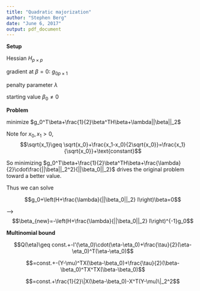 ---
title: "Quadratic majorization"
author: "Stephen Berg"
date: "June 6, 2017"
output: pdf_document
---

**Setup**

Hessian $H_{p\times p}$

gradient at $\beta=0$: ${g_0}_{p\times 1}$

penalty parameter $\lambda$

starting value $\beta_0\neq 0$

**Problem**

minimize $g_0^T\beta+\frac{1}{2}\beta^TH\beta+\lambda||\beta||_2$

Note for $x_0,x_1>0$, $$\sqrt{x_1}\geq \sqrt{x_0}+\frac{x_1-x_0}{2\sqrt{x_0}}=\frac{x_1}{\sqrt{x_0}}+\text{constant}$$

So minimizing $g_0^T\beta+\frac{1}{2}\beta^TH\beta+\frac{\lambda}{2}\cdot\frac{||\beta||_2^2}{||\beta_0||_2}$ drives the original problem toward a better value.

Thus we can solve

$$g_0+\left(H+\frac{\lambda}{||\beta_0||_2} I\right)\beta=0$$

--->$$\beta_{new}=-\left(H+\frac{\lambda}{||\beta_0||_2} I\right)^{-1}g_0$$

**Multinomial bound**

$$Q(\eta)\geq const.+-l'(\eta_0)\cdot(\eta-\eta_0)+\frac{\tau}{2}(\eta-\eta_0)^T(\eta-\eta_0)$$

$$=const.+-(Y-\mu)^TX(\beta-\beta_0)+\frac{\tau}{2}(\beta-\beta_0)^TX^TX(\beta-\beta_0)$$


$$=const.+\frac{1}{2}\|X(\beta-\beta_0)-X^T(Y-\mu)\|_2^2$$